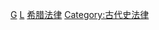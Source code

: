 {{Commonscat|Ancient Greek decrees and laws}}

[[Category:已不存在的国家的法律|G]]
[[Category:古希腊社会|L]]
[[Category:希腊法律|]]
[[Category:古代史法律|Category:古代史法律]]